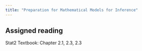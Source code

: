 ---
title: "Preparation for Mathematical Models for Inference"
---

## Assigned reading

Stat2 Textbook: Chapter 2.1, 2.3, 2.3